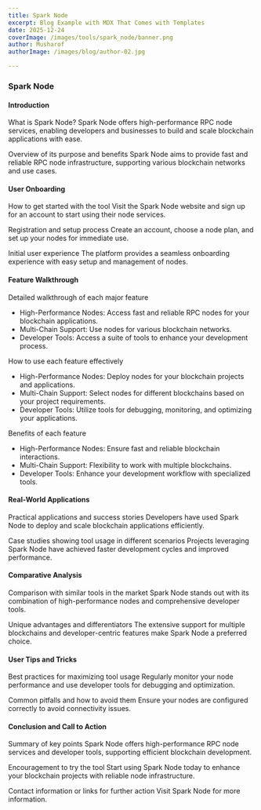 ```yaml
---
title: Spark Node
excerpt: Blog Example with MDX That Comes with Templates
date: 2025-12-24
coverImage: /images/tools/spark_node/banner.png
author: Musharof
authorImage: /images/blog/author-02.jpg

---
```

### Spark Node

#### Introduction

What is Spark Node? Spark Node offers high-performance RPC node services, enabling developers and businesses to build and scale blockchain applications with ease.

Overview of its purpose and benefits Spark Node aims to provide fast and reliable RPC node infrastructure, supporting various blockchain networks and use cases.

#### User Onboarding

How to get started with the tool Visit the Spark Node website and sign up for an account to start using their node services.

Registration and setup process Create an account, choose a node plan, and set up your nodes for immediate use.

Initial user experience The platform provides a seamless onboarding experience with easy setup and management of nodes.

#### Feature Walkthrough

Detailed walkthrough of each major feature

-   High-Performance Nodes: Access fast and reliable RPC nodes for your blockchain applications.
-   Multi-Chain Support: Use nodes for various blockchain networks.
-   Developer Tools: Access a suite of tools to enhance your development process.

How to use each feature effectively

-   High-Performance Nodes: Deploy nodes for your blockchain projects and applications.
-   Multi-Chain Support: Select nodes for different blockchains based on your project requirements.
-   Developer Tools: Utilize tools for debugging, monitoring, and optimizing your applications.

Benefits of each feature

-   High-Performance Nodes: Ensure fast and reliable blockchain interactions.
-   Multi-Chain Support: Flexibility to work with multiple blockchains.
-   Developer Tools: Enhance your development workflow with specialized tools.

#### Real-World Applications

Practical applications and success stories Developers have used Spark Node to deploy and scale blockchain applications efficiently.

Case studies showing tool usage in different scenarios Projects leveraging Spark Node have achieved faster development cycles and improved performance.

#### Comparative Analysis

Comparison with similar tools in the market Spark Node stands out with its combination of high-performance nodes and comprehensive developer tools.

Unique advantages and differentiators The extensive support for multiple blockchains and developer-centric features make Spark Node a preferred choice.

#### User Tips and Tricks

Best practices for maximizing tool usage Regularly monitor your node performance and use developer tools for debugging and optimization.

Common pitfalls and how to avoid them Ensure your nodes are configured correctly to avoid connectivity issues.

#### Conclusion and Call to Action

Summary of key points Spark Node offers high-performance RPC node services and developer tools, supporting efficient blockchain development.

Encouragement to try the tool Start using Spark Node today to enhance your blockchain projects with reliable node infrastructure.

Contact information or links for further action Visit Spark Node for more information.